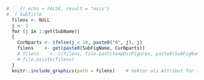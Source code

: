 ```r
# ```{r echo = FALSE, result = "asis"}
# `r SubTitle`
  filens <- NULL
  j <- 1
  for (j in 1:get(SubName))
  {
    CurNparts <- ifelse(j < 10, paste0("0", j), j)
    filens    <- get(paste0(SubFigName, CurNparts))
    # filens    <- c(filens, file.path(tempDirFigures, paste0(SubFigName, CurNparts, ".png")))
    # file.exists(filens)
  }
  knitr::include_graphics(path = filens)    # Vektor als Attribut für include_graphics()
```

